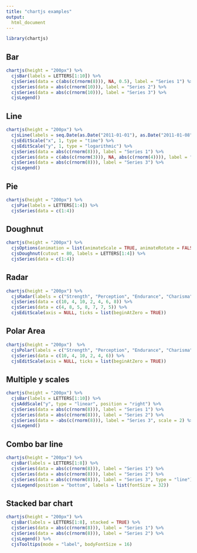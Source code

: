 ```yaml
---
title: "chartjs examples"
output: 
  html_document
---
```


```r
library(chartjs)
```

## Bar

```r
chartjs(height = "200px") %>%
  cjsBar(labels = LETTERS[1:10]) %>%
  cjsSeries(data = c(abs(c(rnorm(8))), NA, 0.5), label = "Series 1") %>%
  cjsSeries(data = abs(c(rnorm(10))), label = "Series 2") %>%
  cjsSeries(data = abs(c(rnorm(10))), label = "Series 3") %>% 
  cjsLegend()
```

## Line

```r
chartjs(height = "200px") %>%
  cjsLine(labels = seq.Date(as.Date("2011-01-01"), as.Date("2011-01-08"), by = 1)) %>%
  cjsEditScale("x", 1, type = "time") %>% 
  cjsEditScale("y", 1, type = "logarithmic") %>%
  cjsSeries(data = abs(c(rnorm(8))), label = "Series 1") %>%
  cjsSeries(data = c(abs(c(rnorm(3))), NA, abs(c(rnorm(4)))), label = "Series 2") %>%
  cjsSeries(data = abs(c(rnorm(8))), label = "Series 3") %>% 
  cjsLegend()
```


## Pie 

```r
chartjs(height = "200px") %>%
  cjsPie(labels = LETTERS[1:4]) %>%
  cjsSeries(data = c(1:4))
```

## Doughnut 

```r
chartjs(height = "200px") %>% 
  cjsOptions(animation = list(animateScale = TRUE, animateRotate = FALSE)) %>%
  cjsDoughnut(cutout = 80, labels = LETTERS[1:4]) %>%
  cjsSeries(data = c(1:4))
```

## Radar

```r
chartjs(height = "200px") %>%
  cjsRadar(labels = c("Strength", "Perception", "Endurance", "Charisma", "Intelligence", "Agility", "Luck")) %>%
  cjsSeries(data = c(10, 4, 10, 2, 4, 6, 8)) %>% 
  cjsSeries(data = c(4, 8, 5, 8, 7, 7, 5)) %>% 
  cjsEditScale(axis = NULL, ticks = list(beginAtZero = TRUE))
```

## Polar Area

```r
chartjs(height = "200px")  %>%
  cjsPolar(labels = c("Strength", "Perception", "Endurance", "Charisma", "Intelligence", "Agility")) %>%
  cjsSeries(data = c(10, 4, 10, 2, 4, 6)) %>% 
  cjsEditScale(axis = NULL, ticks = list(beginAtZero = TRUE))
```

## Multiple y scales

```r
chartjs(height = "200px") %>%
  cjsBar(labels = LETTERS[1:10]) %>%
  cjsAddScale("y", type = "linear", position = "right") %>%
  cjsSeries(data = abs(c(rnorm(8))), label = "Series 1") %>%
  cjsSeries(data = abs(c(rnorm(8))), label = "Series 2") %>%
  cjsSeries(data = -abs(c(rnorm(8))), label = "Series 3", scale = 2) %>%
  cjsLegend()
```

## Combo bar line

```r
chartjs(height = "200px") %>%
  cjsBar(labels = LETTERS[1:8]) %>%
  cjsSeries(data = abs(c(rnorm(8))), label = "Series 1") %>%
  cjsSeries(data = abs(c(rnorm(8))), label = "Series 2") %>%
  cjsSeries(data = abs(c(rnorm(8))), label = "Series 3", type = "line") %>%
  cjsLegend(position = "bottom", labels = list(fontSize = 32))
```

## Stacked bar chart

```r
chartjs(height = "200px") %>%
  cjsBar(labels = LETTERS[1:8], stacked = TRUE) %>%
  cjsSeries(data = abs(c(rnorm(8))), label = "Series 1") %>%
  cjsSeries(data = abs(c(rnorm(8))), label = "Series 2") %>% 
  cjsLegend() %>% 
  cjsTooltips(mode = "label", bodyFontSize = 16)
```

